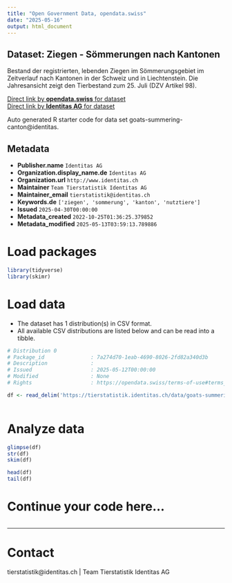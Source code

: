 ```yaml
---
title: "Open Government Data, opendata.swiss"
date: "2025-05-16"
output: html_document
---
```


## Dataset: Ziegen - Sömmerungen nach Kantonen

Bestand der registrierten, lebenden Ziegen im Sömmerungsgebiet im Zeitverlauf nach Kantonen in der Schweiz und in Liechtenstein. Die Jahresansicht zeigt den Tierbestand zum 25. Juli (DZV Artikel 98).

[Direct link by **opendata.swiss** for dataset](https://opendata.swiss/de/dataset/ziegen-sommerungen-nach-kantonen)<br>
[Direct link by **Identitas AG** for dataset](https://tierstatistik.identitas.ch/)

Auto generated R starter code for data set goats-summering-canton@identitas.

## Metadata

- **Publisher.name** `Identitas AG`
- **Organization.display_name.de** `Identitas AG`
- **Organization.url** `http://www.identitas.ch`
- **Maintainer** `Team Tierstatistik Identitas AG`
- **Maintainer_email** `tierstatistik@identitas.ch`
- **Keywords.de** `['ziegen', 'sommerung', 'kanton', 'nutztiere']`
- **Issued** `2025-04-30T00:00:00`
- **Metadata_created** `2022-10-25T01:36:25.379852`
- **Metadata_modified** `2025-05-13T03:59:13.789886`


# Load packages

```r

library(tidyverse)
library(skimr)

```

# Load data

-   The dataset has 1 distribution(s) in CSV format.
-   All available CSV distributions are listed below and can be read into a tibble.

```r

# Distribution 0
# Package_id               : 7a274d70-1eab-4690-8026-2fd82a340d3b
# Description              : 
# Issued                   : 2025-05-12T00:00:00
# Modified                 : None
# Rights                   : https://opendata.swiss/terms-of-use#terms_by

df <- read_delim('https://tierstatistik.identitas.ch/data/goats-summering-canton.csv')



```

# Analyze data

```r

glimpse(df)
str(df)
skim(df)

head(df)
tail(df)

```

# Continue your code here...

```r

```

------------------------------------------------------------------------

# Contact

tierstatistik@identitas.ch | Team Tierstatistik Identitas AG
